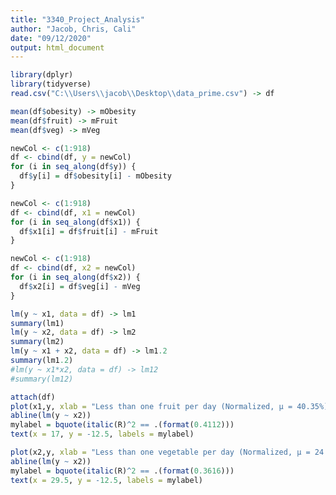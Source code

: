 ---
title: "3340_Project_Analysis"
author: "Jacob, Chris, Cali"
date: "09/12/2020"
output: html_document
---

```{r setup, include=FALSE}
library(dplyr)
library(tidyverse)
read.csv("C:\\Users\\jacob\\Desktop\\data_prime.csv") -> df
```


```{r, message=FALSE}
mean(df$obesity) -> mObesity
mean(df$fruit) -> mFruit
mean(df$veg) -> mVeg

newCol <- c(1:918) 
df <- cbind(df, y = newCol)
for (i in seq_along(df$y)) {
  df$y[i] = df$obesity[i] - mObesity
}

newCol <- c(1:918) 
df <- cbind(df, x1 = newCol)
for (i in seq_along(df$x1)) {
  df$x1[i] = df$fruit[i] - mFruit
}

newCol <- c(1:918) 
df <- cbind(df, x2 = newCol)
for (i in seq_along(df$x2)) {
  df$x2[i] = df$veg[i] - mVeg
}
```

```{r}
lm(y ~ x1, data = df) -> lm1
summary(lm1)
lm(y ~ x2, data = df) -> lm2
summary(lm2)
lm(y ~ x1 + x2, data = df) -> lm1.2
summary(lm1.2)
#lm(y ~ x1*x2, data = df) -> lm12
#summary(lm12)
```

```{r, message=FALSE}
attach(df)
plot(x1,y, xlab = "Less than one fruit per day (Normalized, μ = 40.35%)", ylab = "Rate of obesity (Normalized, μ = 30.08%)")
abline(lm(y ~ x2))
mylabel = bquote(italic(R)^2 == .(format(0.4112)))
text(x = 17, y = -12.5, labels = mylabel)
```

```{r, message=FALSE}
plot(x2,y, xlab = "Less than one vegetable per day (Normalized, μ = 24.18%)", ylab = "Rate of obesity (Normalized, μ = 30.08%)")
abline(lm(y ~ x2))
mylabel = bquote(italic(R)^2 == .(format(0.3616)))
text(x = 29.5, y = -12.5, labels = mylabel)
```
